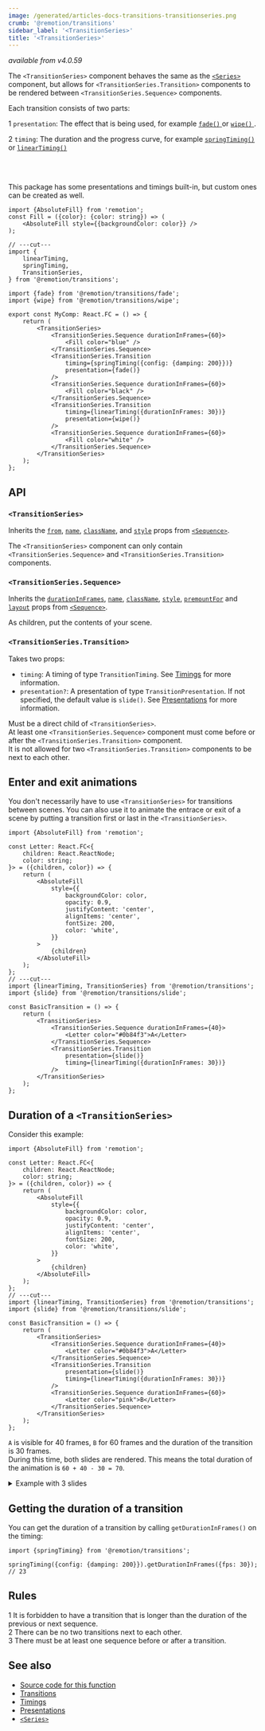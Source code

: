 ```yaml
---
image: /generated/articles-docs-transitions-transitionseries.png
crumb: '@remotion/transitions'
sidebar_label: '<TransitionSeries>'
title: '<TransitionSeries>'
---
```


_available from v4.0.59_


The `<TransitionSeries>` component behaves the same as the [`<Series>`](/docs/series) component, but allows for `<TransitionSeries.Transition>` components to be rendered between `<TransitionSeries.Sequence>` components.

Each transition consists of two parts:

<Step>1</Step> <code>presentation</code>: The effect that is being used, for
example
<a href="/docs/transitions/presentations/fade">
	<code>fade()</code>
</a>
or
<a href="/docs/transitions/presentations/wipe">
	<code>wipe()</code>
</a>
.<br />

<Step>2</Step> <code>timing</code>: The duration and the progress curve, for
example
<a href="/docs/transitions/timings/springtiming">
	<code>springTiming()</code>
</a>
or
<a href="/docs/transitions/timings/lineartiming">
	<code>linearTiming()</code>
</a>

<br />
<br />

This package has some presentations and timings built-in, but custom ones can be created as well.

```tsx twoslash title="MyComp.tsx"
import {AbsoluteFill} from 'remotion';
const Fill = ({color}: {color: string}) => (
	<AbsoluteFill style={{backgroundColor: color}} />
);

// ---cut---
import {
	linearTiming,
	springTiming,
	TransitionSeries,
} from '@remotion/transitions';

import {fade} from '@remotion/transitions/fade';
import {wipe} from '@remotion/transitions/wipe';

export const MyComp: React.FC = () => {
	return (
		<TransitionSeries>
			<TransitionSeries.Sequence durationInFrames={60}>
				<Fill color="blue" />
			</TransitionSeries.Sequence>
			<TransitionSeries.Transition
				timing={springTiming({config: {damping: 200}})}
				presentation={fade()}
			/>
			<TransitionSeries.Sequence durationInFrames={60}>
				<Fill color="black" />
			</TransitionSeries.Sequence>
			<TransitionSeries.Transition
				timing={linearTiming({durationInFrames: 30})}
				presentation={wipe()}
			/>
			<TransitionSeries.Sequence durationInFrames={60}>
				<Fill color="white" />
			</TransitionSeries.Sequence>
		</TransitionSeries>
	);
};
```

## API

### `<TransitionSeries>`

Inherits the [`from`](/docs/sequence#from), [`name`](/docs/sequence#name), [`className`](/docs/sequence#classname), and [`style`](/docs/sequence#style) props from [`<Sequence>`](/docs/sequence).

The `<TransitionSeries>` component can only contain `<TransitionSeries.Sequence>` and `<TransitionSeries.Transition>` components.

### `<TransitionSeries.Sequence>`

Inherits the [`durationInFrames`](/docs/sequence#durationinframes), [`name`](/docs/sequence#name), [`className`](/docs/sequence#classname), [`style`](/docs/sequence#style), [`premountFor`](/docs/sequence#premountfor) and [`layout`](/docs/sequence#layout) props from [`<Sequence>`](/docs/sequence).

As children, put the contents of your scene.

### `<TransitionSeries.Transition>`

Takes two props:

- `timing`: A timing of type `TransitionTiming`. See [Timings](/docs/transitions/timings) for more information.
- `presentation?`: A presentation of type `TransitionPresentation`. If not specified, the default value is `slide()`. See [Presentations](/docs/transitions/presentations) for more information.

Must be a direct child of `<TransitionSeries>`.  
At least one `<TransitionSeries.Sequence>` component must come before or after the `<TransitionSeries.Transition>` component.  
It is not allowed for two `<TransitionSeries.Transition>` components to be next to each other.

## Enter and exit animations

You don't necessarily have to use `<TransitionSeries>` for transitions between scenes. You can also use it to animate the entrace or exit of a scene by putting a transition first or last in the `<TransitionSeries>`.

```tsx twoslash title="SlideTransition.tsx"
import {AbsoluteFill} from 'remotion';

const Letter: React.FC<{
	children: React.ReactNode;
	color: string;
}> = ({children, color}) => {
	return (
		<AbsoluteFill
			style={{
				backgroundColor: color,
				opacity: 0.9,
				justifyContent: 'center',
				alignItems: 'center',
				fontSize: 200,
				color: 'white',
			}}
		>
			{children}
		</AbsoluteFill>
	);
};
// ---cut---
import {linearTiming, TransitionSeries} from '@remotion/transitions';
import {slide} from '@remotion/transitions/slide';

const BasicTransition = () => {
	return (
		<TransitionSeries>
			<TransitionSeries.Sequence durationInFrames={40}>
				<Letter color="#0b84f3">A</Letter>
			</TransitionSeries.Sequence>
			<TransitionSeries.Transition
				presentation={slide()}
				timing={linearTiming({durationInFrames: 30})}
			/>
		</TransitionSeries>
	);
};
```

## Duration of a `<TransitionSeries>`

Consider this example:

```tsx twoslash title="SlideTransition.tsx"
import {AbsoluteFill} from 'remotion';

const Letter: React.FC<{
	children: React.ReactNode;
	color: string;
}> = ({children, color}) => {
	return (
		<AbsoluteFill
			style={{
				backgroundColor: color,
				opacity: 0.9,
				justifyContent: 'center',
				alignItems: 'center',
				fontSize: 200,
				color: 'white',
			}}
		>
			{children}
		</AbsoluteFill>
	);
};
// ---cut---
import {linearTiming, TransitionSeries} from '@remotion/transitions';
import {slide} from '@remotion/transitions/slide';

const BasicTransition = () => {
	return (
		<TransitionSeries>
			<TransitionSeries.Sequence durationInFrames={40}>
				<Letter color="#0b84f3">A</Letter>
			</TransitionSeries.Sequence>
			<TransitionSeries.Transition
				presentation={slide()}
				timing={linearTiming({durationInFrames: 30})}
			/>
			<TransitionSeries.Sequence durationInFrames={60}>
				<Letter color="pink">B</Letter>
			</TransitionSeries.Sequence>
		</TransitionSeries>
	);
};
```

`A` is visible for 40 frames, `B` for 60 frames and the duration of the transition is 30 frames.  
During this time, both slides are rendered. This means the total duration of the animation is `60 + 40 - 30 = 70`.

<TransitionsDuration />

<details>
<summary>Example with 3 slides</summary>

```tsx twoslash title="SlideTransition.tsx"
import {AbsoluteFill} from 'remotion';

const Letter: React.FC<{
	children: React.ReactNode;
	color: string;
}> = ({children, color}) => {
	return (
		<AbsoluteFill
			style={{
				backgroundColor: color,
				opacity: 0.9,
				justifyContent: 'center',
				alignItems: 'center',
				fontSize: 200,
				color: 'white',
			}}
		>
			{children}
		</AbsoluteFill>
	);
};
// ---cut---
import {linearTiming, TransitionSeries} from '@remotion/transitions';
import {slide} from '@remotion/transitions/slide';

const BasicTransition = () => {
	return (
		<TransitionSeries>
			<TransitionSeries.Sequence durationInFrames={40}>
				<Letter color="#0b84f3">A</Letter>
			</TransitionSeries.Sequence>
			<TransitionSeries.Transition
				presentation={slide()}
				timing={linearTiming({durationInFrames: 30})}
			/>
			<TransitionSeries.Sequence durationInFrames={60}>
				<Letter color="pink">B</Letter>
			</TransitionSeries.Sequence>
			<TransitionSeries.Transition
				presentation={slide()}
				timing={linearTiming({durationInFrames: 45})}
			/>
			<TransitionSeries.Sequence durationInFrames={90}>
				<Letter color="green">C</Letter>
			</TransitionSeries.Sequence>
		</TransitionSeries>
	);
};
```

- The first slide is shown for 40 frames
- The second slide is shown for 60 frames
- The third slide is shown for 90 frames
- There are two transitions, one 30 frames long and one 45 frames long

1. Sum up the durations: `40 + 60 + 90 = 190`
2. Subtract the duration of the transitions: `190 - 30 - 45 = 115`

</details>

## Getting the duration of a transition

You can get the duration of a transition by calling `getDurationInFrames()` on the timing:

```tsx twoslash title="Assuming a framerate of 30fps"
import {springTiming} from '@remotion/transitions';

springTiming({config: {damping: 200}}).getDurationInFrames({fps: 30}); // 23
```

## Rules

<Step>1</Step> It is forbidden to have a transition that is longer than the
duration of the previous or next sequence. <br />
<Step>2</Step> There can be no two transitions next to each other. <br />
<Step>3</Step> There must be at least one sequence before or after a transition.

## See also

- [Source code for this function](https://github.com/remotion-dev/remotion/blob/main/packages/transitions/src/TransitionSeries.tsx)
- [Transitions](/docs/transitioning)
- [Timings](/docs/transitions/timings)
- [Presentations](/docs/transitions/presentations)
- [`<Series>`](/docs/series)

